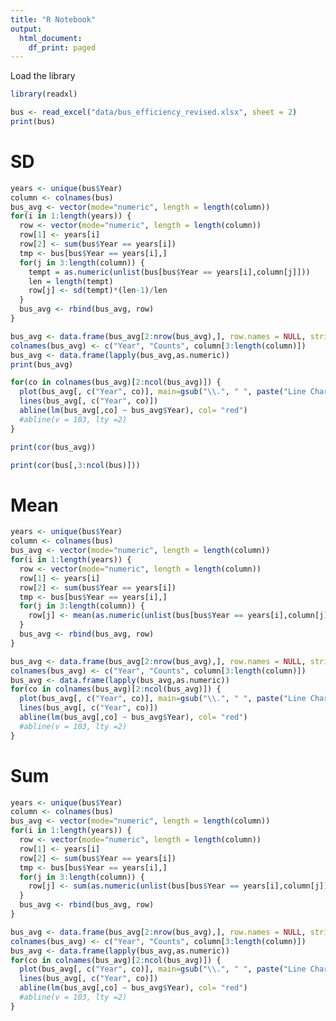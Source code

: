 ```yaml
---
title: "R Notebook"
output:
  html_document:
    df_print: paged
---
```


Load the library

```r
library(readxl)
```


```r
bus <- read_excel("data/bus_efficiency_revised.xlsx", sheet = 2)
print(bus)
```
# SD
```r
years <- unique(bus$Year)
column <- colnames(bus)
bus_avg <- vector(mode="numeric", length = length(column))
for(i in 1:length(years)) {
  row <- vector(mode="numeric", length = length(column))
  row[1] <- years[i]
  row[2] <- sum(bus$Year == years[i])
  tmp <- bus[bus$Year == years[i],]
  for(j in 3:length(column)) {
    tempt = as.numeric(unlist(bus[bus$Year == years[i],column[j]]))
    len = length(tempt)
    row[j] <- sd(tempt)*(len-1)/len
  }
  bus_avg <- rbind(bus_avg, row)
}

bus_avg <- data.frame(bus_avg[2:nrow(bus_avg),], row.names = NULL, stringsAsFactors=FALSE)
colnames(bus_avg) <- c("Year", "Counts", column[3:length(column)])
bus_avg <- data.frame(lapply(bus_avg,as.numeric))
print(bus_avg)
```

```r
for(co in colnames(bus_avg)[2:ncol(bus_avg)]) {
  plot(bus_avg[, c("Year", co)], main=gsub("\\.", " ", paste("Line Chart of ", co), ".", " "))
  lines(bus_avg[, c("Year", co)])
  abline(lm(bus_avg[,co] ~ bus_avg$Year), col= "red")
  #abline(v = 103, lty =2)
}
```

```r
print(cor(bus_avg))
```

```r
print(cor(bus[,3:ncol(bus)]))
```
# Mean
```r
years <- unique(bus$Year)
column <- colnames(bus)
bus_avg <- vector(mode="numeric", length = length(column))
for(i in 1:length(years)) {
  row <- vector(mode="numeric", length = length(column))
  row[1] <- years[i]
  row[2] <- sum(bus$Year == years[i])
  tmp <- bus[bus$Year == years[i],]
  for(j in 3:length(column)) {
    row[j] <- mean(as.numeric(unlist(bus[bus$Year == years[i],column[j]])))
  }
  bus_avg <- rbind(bus_avg, row)
}

bus_avg <- data.frame(bus_avg[2:nrow(bus_avg),], row.names = NULL, stringsAsFactors=FALSE)
colnames(bus_avg) <- c("Year", "Counts", column[3:length(column)])
bus_avg <- data.frame(lapply(bus_avg,as.numeric))
for(co in colnames(bus_avg)[2:ncol(bus_avg)]) {
  plot(bus_avg[, c("Year", co)], main=gsub("\\.", " ", paste("Line Chart of ", co), ".", " "))
  lines(bus_avg[, c("Year", co)])
  abline(lm(bus_avg[,co] ~ bus_avg$Year), col= "red")
  #abline(v = 103, lty =2)
}
```

# Sum 
```r
years <- unique(bus$Year)
column <- colnames(bus)
bus_avg <- vector(mode="numeric", length = length(column))
for(i in 1:length(years)) {
  row <- vector(mode="numeric", length = length(column))
  row[1] <- years[i]
  row[2] <- sum(bus$Year == years[i])
  tmp <- bus[bus$Year == years[i],]
  for(j in 3:length(column)) {
    row[j] <- sum(as.numeric(unlist(bus[bus$Year == years[i],column[j]])))
  }
  bus_avg <- rbind(bus_avg, row)
}

bus_avg <- data.frame(bus_avg[2:nrow(bus_avg),], row.names = NULL, stringsAsFactors=FALSE)
colnames(bus_avg) <- c("Year", "Counts", column[3:length(column)])
bus_avg <- data.frame(lapply(bus_avg,as.numeric))
for(co in colnames(bus_avg)[2:ncol(bus_avg)]) {
  plot(bus_avg[, c("Year", co)], main=gsub("\\.", " ", paste("Line Chart of ", co), ".", " "))
  lines(bus_avg[, c("Year", co)])
  abline(lm(bus_avg[,co] ~ bus_avg$Year), col= "red")
  #abline(v = 103, lty =2)
}
```

